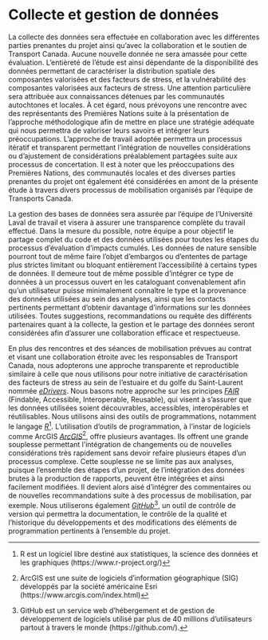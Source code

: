 # Collecte et gestion de données

La collecte des données sera effectuée en collaboration avec les différentes
parties prenantes du projet ainsi qu’avec la collaboration et le soutien de
Transport Canada. Aucune nouvelle donnée ne sera amassée pour cette évaluation.
L’entièreté de l’étude est ainsi dépendante de la disponibilité des données
permettant de caractériser la distribution spatiale des composantes valorisées
et des facteurs de stress, et la vulnérabilité des composantes valorisées aux
facteurs de stress. Une attention particulière sera attribuée aux connaissances
détenues par les communautés autochtones et locales. À cet égard, nous
prévoyons une rencontre avec des représentants des Premières Nations suite à
la présentation de l’approche méthodologique afin de mettre en place une
stratégie adéquate qui nous permettra de valoriser leurs savoirs et intégrer
leurs préoccupations. L’approche de travail adoptée permettra un processus
itératif et transparent permettant l’intégration de nouvelles considérations ou
d’ajustement de considérations préalablement partagées suite aux processus de
concertation. Il est à noter que les préoccupations des Premières Nations, des
communautés locales et des diverses parties prenantes du projet ont également
été considérées en amont de la présente étude à travers divers processus de
mobilisation organisés par l’équipe de Transports Canada.

La gestion des bases de données sera assurée par l’équipe de l’Université Laval
de travail et visera à assurer une transparence complète du travail effectué.
Dans la mesure du possible, notre équipe a pour objectif le partage complet du
code et des données utilisées pour toutes les étapes du processus d’évaluation
d’impacts cumulés. Les données de nature sensible pourront tout de même faire
l’objet d’embargos ou d’ententes de partage plus strictes limitant ou bloquant
entièrement l’accessibilité à certains types de données. Il demeure tout de même
possible d’intégrer ce type de données à un processus ouvert en les cataloguant
convenablement afin qu’un utilisateur puisse minimalement connaître le type et
la provenance des données utilisées au sein des analyses, ainsi que les
contacts pertinents permettant d’obtenir davantage d’informations sur les
données utilisées. Toutes suggestions, recommandations ou requête des différents
partenaires quant à la collecte, la gestion et le partage des données seront
considérées afin d’assurer une collaboration efficace et respectueuse.

En plus des rencontres et des séances de mobilisation prévues au contrat et
visant une collaboration étroite avec les responsables de Transport Canada,
nous adopterons une approche transparente et reproductible similaire à celle que
nous utilisons pour notre initiative de caractérisation des facteurs de stress
au sein de l’estuaire et du golfe du Saint-Laurent nommée
<a href="https://david-beauchesne.shinyapps.io/edriversapp/" target="_blank"><i>eDrivers</i></a>.
Nous basons notre approche sur les principes
<a href="https://ogsl.ca/fr/principes-fair" target="_blank"><i>FAIR</i></a>
(Findable, Accessible, Interoperable, Reusable), qui visent à s’assurer que les
données utilisées soient découvrables, accessibles, interopérables et
réutilisables. Nous utilisons ainsi des outils de programmations, notamment le
langage
<a href="https://www.r-project.org/" target="_blank"><i>R</i></a>[^r].
L’utilisation d’outils de programmation, à l’instar de logiciels
comme ArcGIS
<a href="https://www.arcgis.com/index.html" target="_blank"><i>ArcGIS</i></a>[^arc],
offre plusieurs avantages. Ils offrent une grande souplesse permettant l’intégration
de changements ou de nouvelles considérations très rapidement sans devoir
refaire plusieurs étapes d’un processus complexe. Cette souplesse ne se limite
pas aux analyses, puisque l’ensemble des étapes d’un projet, de l’intégration
des données brutes à la production de rapports, peuvent être intégrées et ainsi
facilement modifiées. Il devient alors aisé d’intégrer des commentaires ou de
nouvelles recommandations suite à des processus de mobilisation, par exemple.
Nous utiliserons également
<a href="https://github.com/" target="_blank"><i>GitHub</i></a>[^git],
un outil de contrôle de version qui permettra la documentation, le contrôle de
la qualité et l’historique du développements et des modifications des éléments
de programmation pertinents à l’ensemble du projet.

[^grise]: La littérature grise correspond à des documents produits par des par diverses instances publiques, commerciales ou industrielles, soumis aux règles de la propriété intellectuelle, et non contrôlés par le processus de révision par les pairs scientifique.
[^r]: R est un logiciel libre destiné aux statistiques, la science des données et les graphiques (https://www.r-project.org/)
[^arc]: ArcGIS est une suite de logiciels d'information géographique (SIG) développés par la société américaine Esri (https://www.arcgis.com/index.html)
[^git]: GitHub est un service web d'hébergement et de gestion de développement de logiciels utilisé par plus de 40 millions d'utilisateurs partout à travers le monde (https://github.com/).
